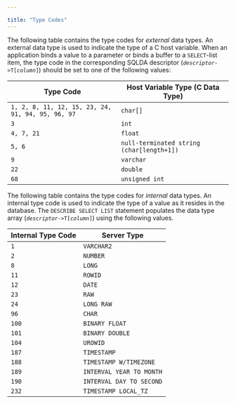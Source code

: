 ---

title: "Type Codes"
---

<div id="type_codes" class="registered_link"></div>

The following table contains the type codes for *external* data types. An external data type is used to indicate the type of a C host variable. When an application binds a value to a parameter or binds a buffer to a `SELECT`-list item, the type code in the corresponding SQLDA descriptor (*`descriptor`*`->T[`*`column`*`]`) should be set to one of the following values:

| Type Code                                         | Host Variable Type (C Data Type)          |
| ------------------------------------------------- | ----------------------------------------- |
| `1, 2, 8, 11, 12, 15, 23, 24, 91, 94, 95, 96, 97` | `char[]`                                  |
| `3`                                               | `int`                                     |
| `4, 7, 21`                                        | `float`                                   |
| `5, 6`                                            | `null-terminated string (char[length+1])` |
| `9`                                               | `varchar`                                 |
| `22`                                              | `double`                                  |
| `68`                                              | `unsigned int`                            |

The following table contains the type codes for *internal* data types. An internal type code is used to indicate the type of a value as it resides in the database. The `DESCRIBE SELECT LIST` statement populates the data type array (*`descriptor`*`->T[`*`column`*`]`) using the following values.

| Internal Type Code | Server Type              |
| ------------------ | ------------------------ |
| `1`                | `VARCHAR2`               |
| `2`                | `NUMBER`                 |
| `8`                | `LONG`                   |
| `11`               | `ROWID`                  |
| `12`               | `DATE`                   |
| `23`               | `RAW`                    |
| `24`               | `LONG RAW`               |
| `96`               | `CHAR`                   |
| `100`              | `BINARY FLOAT`           |
| `101`              | `BINARY DOUBLE`          |
| `104`              | `UROWID`                 |
| `187`              | `TIMESTAMP`              |
| `188`              | `TIMESTAMP W/TIMEZONE`   |
| `189`              | `INTERVAL YEAR TO MONTH` |
| `190`              | `INTERVAL DAY TO SECOND` |
| `232`              | `TIMESTAMP LOCAL_TZ`     |

